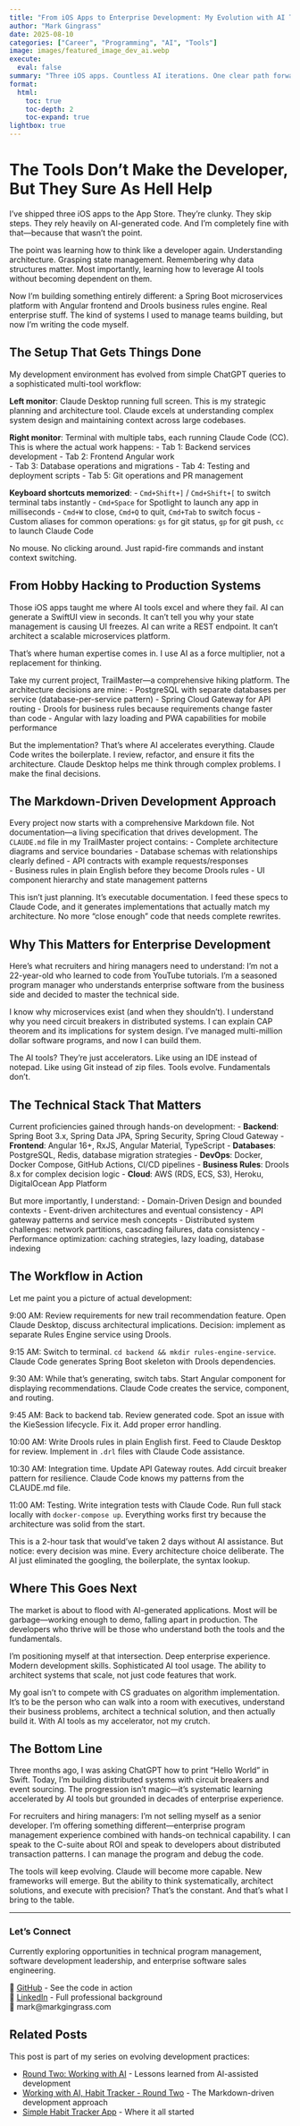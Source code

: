 ```yaml
---
title: "From iOS Apps to Enterprise Development: My Evolution with AI Tools"
author: "Mark Gingrass"
date: 2025-08-10
categories: ["Career", "Programming", "AI", "Tools"]
image: images/featured_image_dev_ai.webp
execute:
  eval: false
summary: "Three iOS apps. Countless AI iterations. One clear path forward. Here's how I evolved from AI-assisted app development to building enterprise-grade systems, and the sophisticated workflow that makes it possible."
format:
  html:
    toc: true
    toc-depth: 2
    toc-expand: true
lightbox: true
---
```


# The Tools Don't Make the Developer, But They Sure As Hell Help

I've shipped three iOS apps to the App Store. They're clunky. They skip steps. They rely heavily on AI-generated code. And I'm completely fine with that—because that wasn't the point.

The point was learning how to think like a developer again. Understanding architecture. Grasping state management. Remembering why data structures matter. Most importantly, learning how to leverage AI tools without becoming dependent on them.

Now I'm building something entirely different: a Spring Boot microservices platform with Angular frontend and Drools business rules engine. Real enterprise stuff. The kind of systems I used to manage teams building, but now I'm writing the code myself.

## The Setup That Gets Things Done

My development environment has evolved from simple ChatGPT queries to a sophisticated multi-tool workflow:

**Left monitor**: Claude Desktop running full screen. This is my strategic planning and architecture tool. Claude excels at understanding complex system design and maintaining context across large codebases.

**Right monitor**: Terminal with multiple tabs, each running Claude Code (CC). This is where the actual work happens:
- Tab 1: Backend services development
- Tab 2: Frontend Angular work  
- Tab 3: Database operations and migrations
- Tab 4: Testing and deployment scripts
- Tab 5: Git operations and PR management

**Keyboard shortcuts memorized**:
- `Cmd+Shift+]` / `Cmd+Shift+[` to switch terminal tabs instantly
- `Cmd+Space` for Spotlight to launch any app in milliseconds
- `Cmd+W` to close, `Cmd+Q` to quit, `Cmd+Tab` to switch focus
- Custom aliases for common operations: `gs` for git status, `gp` for git push, `cc` to launch Claude Code

No mouse. No clicking around. Just rapid-fire commands and instant context switching.

## From Hobby Hacking to Production Systems

Those iOS apps taught me where AI tools excel and where they fail. AI can generate a SwiftUI view in seconds. It can't tell you why your state management is causing UI freezes. AI can write a REST endpoint. It can't architect a scalable microservices platform.

That's where human expertise comes in. I use AI as a force multiplier, not a replacement for thinking.

Take my current project, TrailMaster—a comprehensive hiking platform. The architecture decisions are mine:
- PostgreSQL with separate databases per service (database-per-service pattern)
- Spring Cloud Gateway for API routing
- Drools for business rules because requirements change faster than code
- Angular with lazy loading and PWA capabilities for mobile performance

But the implementation? That's where AI accelerates everything. Claude Code writes the boilerplate. I review, refactor, and ensure it fits the architecture. Claude Desktop helps me think through complex problems. I make the final decisions.

## The Markdown-Driven Development Approach

Every project now starts with a comprehensive Markdown file. Not documentation—a living specification that drives development. The `CLAUDE.md` file in my TrailMaster project contains:
- Complete architecture diagrams and service boundaries
- Database schemas with relationships clearly defined
- API contracts with example requests/responses  
- Business rules in plain English before they become Drools rules
- UI component hierarchy and state management patterns

This isn't just planning. It's executable documentation. I feed these specs to Claude Code, and it generates implementations that actually match my architecture. No more "close enough" code that needs complete rewrites.

## Why This Matters for Enterprise Development

Here's what recruiters and hiring managers need to understand: I'm not a 22-year-old who learned to code from YouTube tutorials. I'm a seasoned program manager who understands enterprise software from the business side and decided to master the technical side.

I know why microservices exist (and when they shouldn't). I understand why you need circuit breakers in distributed systems. I can explain CAP theorem and its implications for system design. I've managed multi-million dollar software programs, and now I can build them.

The AI tools? They're just accelerators. Like using an IDE instead of notepad. Like using Git instead of zip files. Tools evolve. Fundamentals don't.

## The Technical Stack That Matters

Current proficiencies gained through hands-on development:
- **Backend**: Spring Boot 3.x, Spring Data JPA, Spring Security, Spring Cloud Gateway
- **Frontend**: Angular 16+, RxJS, Angular Material, TypeScript
- **Databases**: PostgreSQL, Redis, database migration strategies
- **DevOps**: Docker, Docker Compose, GitHub Actions, CI/CD pipelines
- **Business Rules**: Drools 8.x for complex decision logic
- **Cloud**: AWS (RDS, ECS, S3), Heroku, DigitalOcean App Platform

But more importantly, I understand:
- Domain-Driven Design and bounded contexts
- Event-driven architectures and eventual consistency
- API gateway patterns and service mesh concepts
- Distributed system challenges: network partitions, cascading failures, data consistency
- Performance optimization: caching strategies, lazy loading, database indexing

## The Workflow in Action

Let me paint you a picture of actual development:

9:00 AM: Review requirements for new trail recommendation feature. Open Claude Desktop, discuss architectural implications. Decision: implement as separate Rules Engine service using Drools.

9:15 AM: Switch to terminal. `cd backend && mkdir rules-engine-service`. Claude Code generates Spring Boot skeleton with Drools dependencies.

9:30 AM: While that's generating, switch tabs. Start Angular component for displaying recommendations. Claude Code creates the service, component, and routing.

9:45 AM: Back to backend tab. Review generated code. Spot an issue with the KieSession lifecycle. Fix it. Add proper error handling.

10:00 AM: Write Drools rules in plain English first. Feed to Claude Desktop for review. Implement in `.drl` files with Claude Code assistance.

10:30 AM: Integration time. Update API Gateway routes. Add circuit breaker pattern for resilience. Claude Code knows my patterns from the CLAUDE.md file.

11:00 AM: Testing. Write integration tests with Claude Code. Run full stack locally with `docker-compose up`. Everything works first try because the architecture was solid from the start.

This is a 2-hour task that would've taken 2 days without AI assistance. But notice: every decision was mine. Every architecture choice deliberate. The AI just eliminated the googling, the boilerplate, the syntax lookup.

## Where This Goes Next

The market is about to flood with AI-generated applications. Most will be garbage—working enough to demo, falling apart in production. The developers who thrive will be those who understand both the tools and the fundamentals.

I'm positioning myself at that intersection. Deep enterprise experience. Modern development skills. Sophisticated AI tool usage. The ability to architect systems that scale, not just code features that work.

My goal isn't to compete with CS graduates on algorithm implementation. It's to be the person who can walk into a room with executives, understand their business problems, architect a technical solution, and then actually build it. With AI tools as my accelerator, not my crutch.

## The Bottom Line

Three months ago, I was asking ChatGPT how to print "Hello World" in Swift. Today, I'm building distributed systems with circuit breakers and event sourcing. The progression isn't magic—it's systematic learning accelerated by AI tools but grounded in decades of enterprise experience.

For recruiters and hiring managers: I'm not selling myself as a senior developer. I'm offering something different—enterprise program management experience combined with hands-on technical capability. I can speak to the C-suite about ROI and speak to developers about distributed transaction patterns. I can manage the program and debug the code.

The tools will keep evolving. Claude will become more capable. New frameworks will emerge. But the ability to think systematically, architect solutions, and execute with precision? That's the constant. And that's what I bring to the table.

---

### Let's Connect

Currently exploring opportunities in technical program management, software development leadership, and enterprise software sales engineering.

📂 [GitHub](https://github.com/mtgingrass) - See the code in action  
🔗 [LinkedIn](https://www.linkedin.com/in/markgingrass/) - Full professional background  
📧 mark@markgingrass.com

## Related Posts

This post is part of my series on evolving development practices:

- [Round Two: Working with AI](/posts/2025-05-30-round-two-working-with-ai/) - Lessons learned from AI-assisted development
- [Working with AI, Habit Tracker - Round Two](/posts/2025-05-19-simple-habit-tracker-round-two-app/) - The Markdown-driven development approach
- [Simple Habit Tracker App](/posts/2025-05-14-simple-habit-tracker-app/) - Where it all started